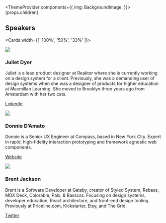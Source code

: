 
  <ThemeProvider
    components={{
      img: BackgroundImage,
    }}>
    {props.children}
  </ThemeProvider>

<Section>

## Speakers

<Cards width={[ '100%', '50%', '33%' ]}>

![](https://user-images.githubusercontent.com/334891/56477438-852f5880-6473-11e9-8d91-83e154a258c6.jpeg)

### Juliet Dyer

Juliet is a lead product designer at Reaktor where she is currently working on a design system for a client. Previously, she was a demanding user of design systems when she was a designer of products for higher education at Macmillan Learning. She moved to Brooklyn three years ago from Amsterdam with her two cats.

[LinkedIn](https://www.linkedin.com/in/julietdyer/')


![](https://user-images.githubusercontent.com/334891/56477494-45b53c00-6474-11e9-8fa2-e3f6c74e25b4.jpeg)

### Donnie D’Amato

Donnie is a Senior UX Engineer at Compass, based in New York City. Expert in rapid, high-fidelity interaction prototyping and framework agnostic web components.

[Website](https://donniedamato.info/)


![](https://user-images.githubusercontent.com/334891/56477436-852f5880-6473-11e9-89d1-d8f313de492e.jpg)

### Brent Jackson

Brent is a Software Developer at Gatsby, creator of Styled System, Rebass, MDX Deck, Colorable, Palx, & Basscss. Focusing on design systems, developer education, React architecture, and front-end design tooling. Previously at Priceline.com, Kickstarter, Etsy, and The Grid.

[Twitter](https://twitter.com/jxnblk)

</Cards>

</Section>
